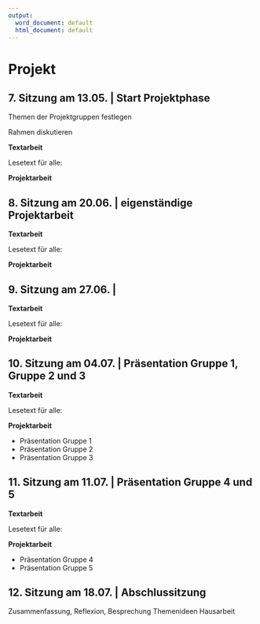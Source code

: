 ```yaml
---
output:
  word_document: default
  html_document: default
---
```

# Projekt {.unnumbered}



## 7. Sitzung am 13.05. | Start Projektphase {.unnumbered}

Themen der Projektgruppen festlegen

Rahmen diskutieren

**Textarbeit**

Lesetext für alle: 

**Projektarbeit**



## 8. Sitzung am 20.06. |  eigenständige Projektarbeit {.unnumbered}

**Textarbeit**

Lesetext für alle: 

**Projektarbeit**

## 9. Sitzung am 27.06. |  {.unnumbered}


**Textarbeit**

Lesetext für alle: 

**Projektarbeit**



## 10. Sitzung am 04.07. | Präsentation Gruppe 1, Gruppe 2 und 3  {.unnumbered}

**Textarbeit**

Lesetext für alle: 

**Projektarbeit**
 
- Präsentation Gruppe 1
- Präsentation Gruppe 2
- Präsentation Gruppe 3


## 11. Sitzung am 11.07. | Präsentation Gruppe 4 und 5  {.unnumbered}


 **Textarbeit**

Lesetext für alle: 

**Projektarbeit**

- Präsentation Gruppe 4
- Präsentation Gruppe 5


## 12. Sitzung am 18.07. | Abschlussitzung {.unnumbered}



Zusammenfassung, Reflexion, Besprechung Themenideen Hausarbeit
